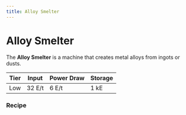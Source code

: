 ```yaml
---
title: Alloy Smelter
---
```


<ItemImage file="alloy_smelter" alt="Alloy Smelter" size="200" />

# Alloy Smelter

The **Alloy Smelter** is a machine that creates metal alloys from ingots or dusts.

| Tier | Input  | Power Draw | Storage |
|------|--------|------------|---------|
| Low  | 32 E/t | 6 E/t      | 1 kE    |


### Recipe

<CraftingTable recipe="input air techreborn:electronic_circuit air input techreborn:electric_furnace techreborn:iron_alloy_furnace techreborn:electric_furnace input air air air output techreborn:alloy_smelter"/>
